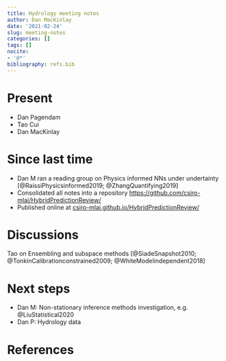 ```yaml
---
title: Hydrology meeting notes
author: Dan MacKinlay
date: '2021-02-24'
slug: meeting-notes
categories: []
tags: []
nocite:
- '@*'
bibliography: refs.bib
---
```


# Present

* Dan Pagendam
* Tao Cui
* Dan MacKinlay

# Since last time

* Dan M ran a reading group on Physics informed NNs under undertainty [@RaissiPhysicsinformed2019; @ZhangQuantifying2019]
* Consolidated all notes into a repository [https://github.com/csiro-mlai/HybridPredictionReview/](https://github.com/csiro-mlai/HybridPredictionReview/)
* Published online at [csiro-mlai.github.io/HybridPredictionReview/](https://csiro-mlai.github.io/HybridPredictionReview/)

#  Discussions

Tao on Ensembling and subspace methods [@SiadeSnapshot2010; @TonkinCalibrationconstrained2009; @WhiteModelindependent2018]

# Next steps

* Dan M: Non-stationary inference methods investigation, e.g. @LiuStatistical2020
* Dan P: Hydrology data

# References

::: {#refs}
:::

